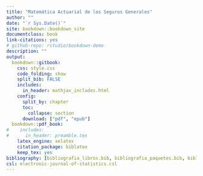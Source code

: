 ```yaml
---
title: "Matemática Actuarial de los Seguros Generales"
author: ""
date: "`r Sys.Date()`"
site: bookdown::bookdown_site
documentclass: book
link-citations: yes
# github-repo: rstudio/bookdown-demo
description: ""
output: 
  bookdown::gitbook:
    css: style.css
    code_folding: show
    split_bib: FALSE
    includes:
      in_header: mathjax_includes.html
    config:
      split_by: chapter
      toc:
        collapse: section
      download: ["pdf", "epub"]
  bookdown::pdf_book:
#    includes:
#      in_header: preamble.tex
    latex_engine: xelatex
    citation_package: biblatex
    keep_tex: yes
bibliography: [bibliografia_libros.bib, bibliografia_paquetes.bib, bibliografia_articulos.bib]
csl: electronic-journal-of-statistics.csl
---
```


<!------------------------------------------------------------------------------------------------->
\newcommand{\C}{\mathbb{C}}
\newcommand{\R}{\mathbb{R}}
\newcommand{\N}{\mathbb{N}}
\newcommand{\Z}{\mathbb{Z}}
\newcommand{\Fo}{\mathscr{F}}
\newcommand{\E}{\mathbb{E}}
\newcommand{\V}{\mathbb{V}}
\newcommand{\D}{\partial}
\newcommand{\F}{\mathcal{F}}
\newcommand{\arginf}{\operatorname{arginf}}
\newcommand{\argsup}{\operatorname{argsup}}
\newcommand{\DFT}{\operatorname{DFT}}
\newcommand{\VaR}{\operatorname{VaR}}
\newcommand{\CVaR}{\operatorname{CVaR}}
\newcommand{\TVaR}{\operatorname{TVaR}}
\newcommand{\EVaR}{\operatorname{EVaR}}
\newcommand{\CTE}{\operatorname{CTE}}
\newcommand{\ES}{\operatorname{ES}}
\newcommand{\Re}{\operatorname{Re}}
